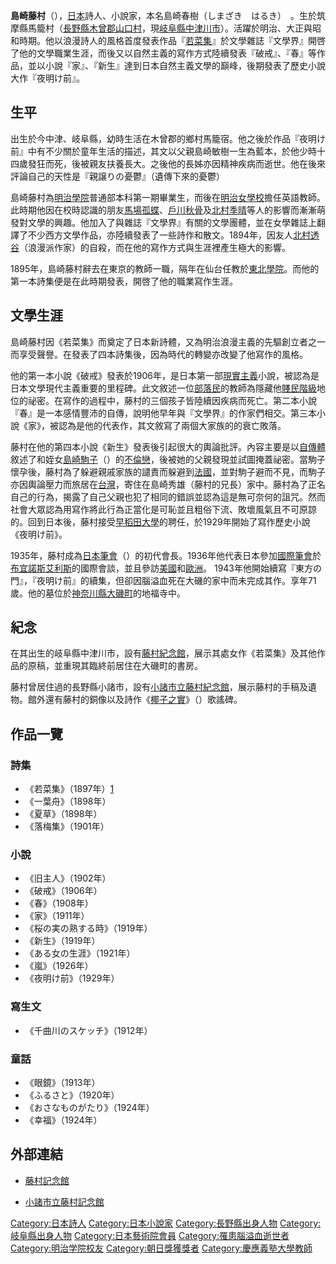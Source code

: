 {{Unreferenced|time=2014-09-03T12:43:50+00:00}}
{{japanese|image=Shimazaki_Toson2.jpg|japanese=島崎藤村|kana=しまざき とうそん|romaji=Shimazaki Tōson}}
'''島崎藤村'''（{{bd|1872年|3月25日|1943年|8月22日|catIdx=Shimazaki Toson}}），[[日本|日本]]詩人、小說家，本名島崎春樹（しまざき　はるき）　。生於筑摩縣馬籠村（[[長野縣|長野縣]][[木曾郡|木曾郡]][[山口村|山口村]]，現[[岐阜縣|岐阜縣]][[中津川市|中津川市]]）。活躍於明治、大正與昭和時期。他以浪漫詩人的風格首度發表作品『[[若菜集|若菜集]]』於文學雜誌『文學界』開啓了他的文學職業生涯，而後又以自然主義的寫作方式陸續發表『破戒』、『春』等作品，並以小說『家』、『新生』達到日本自然主義文學的巔峰，後期發表了歷史小說大作『夜明け前』。

==生平==
出生於今中津、岐阜縣，幼時生活在木曾郡的鄉村馬籠宿。他之後於作品『夜明け前』中有不少關於童年生活的描述，其文以父親島崎敏樹一生為藍本，於他少時十四歲發狂而死，後被親友扶養長大。之後他的長姊亦因精神疾病而逝世。他在後來評論自己的天性是『親譲りの憂鬱』（遺傳下來的憂鬱）

島崎藤村為[[明治學院|明治學院]]普通部本科第一期畢業生，而後在[[明治女學校|明治女學校]]擔任英語教師。此時期他因在校時認識的朋友[[馬場孤蝶|馬場孤蝶]]、[[戶川秋骨|戶川秋骨]]及[[北村季晴|北村季晴]]等人的影響而漸漸萌發對文學的興趣。他加入了與雜誌『文學界』有關的文學團體，並在女學雜誌上翻譯了不少西方文學作品，亦陸續發表了一些詩作和散文。1894年，因友人[[北村透谷|北村透谷]]（浪漫派作家）的自殺，而在他的寫作方式與生涯裡產生極大的影響。

1895年，島崎藤村辭去在東京的教師一職，隔年在仙台任教於[[東北學院|東北學院]]。而他的第一本詩集便是在此時期發表，開啓了他的職業寫作生涯。

==文學生涯==
島崎藤村因《若菜集》而奠定了日本新詩體，又為明治浪漫主義的先驅創立者之一而享受聲譽。在發表了四本詩集後，因為時代的轉變亦改變了他寫作的風格。

他的第一本小說《破戒》發表於1906年，是日本第一部[[現實主義|現實主義]]小說，被認為是日本文學現代主義重要的里程碑。此文敘述一位[[部落民|部落民]]的教師為隱藏他[[賤民|賤民階級]]地位的祕密。在寫作的過程中，藤村的三個孩子皆陸續因疾病而死亡。第二本小說『春』是一本感情豐沛的自傳，說明他早年與『文學界』的作家們相交。第三本小說《家》，被認為是他的代表作，其文敘寫了兩個大家族的的衰亡敗落。

藤村在他的第四本小說《新生》發表後引起很大的輿論批評。內容主要是以[[自傳體|自傳體]]敘述了和姪女[[島崎駒子|島崎駒子]]（{{lang|ja|島崎こま子}}）的[[不倫戀|不倫戀]]，後被她的父親發現並試圖掩蓋祕密。當駒子懷孕後，藤村為了躲避親戚家族的譴責而躲避到[[法國|法國]]，並對駒子避而不見，而駒子亦因輿論壓力而旅居在[[台灣|台灣]]，寄住在島崎秀雄（藤村的兄長）家中。藤村為了正名自己的行為，揭露了自己父親也犯了相同的錯誤並認為這是無可奈何的詛咒。然而社會大眾認為用寫作將此行為正當化是可恥並且粗俗下流、敗壞風氣且不可原諒的。回到日本後，藤村接受[[早稻田大學|早稻田大學]]的聘任，於1929年開始了寫作歷史小說《夜明け前》。

1935年，藤村成為[[日本筆會|日本筆會]]（{{lang|ja|日本ペンクラブ}}）的初代會長。1936年他代表日本參加[[國際筆會|國際筆會]]於[[布宜諾斯艾利斯|布宜諾斯艾利斯]]的國際會談，並且參訪[[美國|美國]]和[[歐洲|歐洲]]。
1943年他開始續寫『東方の門』，『夜明け前』的續集，但卻因腦溢血死在大磯的家中而未完成其作。享年71歲。他的墓位於[[神奈川縣|神奈川縣]][[大磯町|大磯町]]的地福寺中。

==紀念==
在其出生的岐阜縣中津川市，設有[[藤村紀念館|藤村紀念館]]，展示其處女作《若菜集》及其他作品的原稿，並重現其臨終前居住在大磯町的書房。

藤村曾居住過的長野縣小諸市，設有[[小諸市立藤村紀念館|小諸市立藤村紀念館]]，展示藤村的手稿及遺物。館外還有藤村的銅像以及詩作《[[椰子之實|椰子之實]]》（{{lang|ja|椰子の実}}）歌謠碑。

== 作品一覽 ==
=== 詩集 ===
*《若菜集》（1897年）[http://ja.wikipedia.org/wiki/若菜集] {{Wayback|url=http://ja.wikipedia.org/wiki/%E8%8B%A5%E8%8F%9C%E9%9B%86 |date=20200524164121 }}
*《一葉舟》（1898年）
*《夏草》（1898年）
*《落梅集》（1901年）

=== 小說 ===
*《旧主人》（1902年）
*《破戒》（1906年）
*《春》（1908年）
*《家》（1911年）
*《桜の実の熟する時》（1919年）
*《新生》（1919年）
*《ある女の生涯》（1921年）
*《嵐》（1926年）
*《夜明け前》（1929年）

=== 寫生文 ===
*《千曲川のスケッチ》（1912年）

=== 童話 ===
*《眼鏡》（1913年）
*《ふるさと》（1920年）
*《おさなものがたり》（1924年）
*《幸福》（1924年）

== 外部連結 ==
{{Commonscat|Tōson Shimazaki}}
{{Wikisource|作者:島崎藤村|島崎藤村}}
{{Wikiquote|ja:島崎藤村|島崎藤村{{ja icon}}}}
* {{ja}}[http://toson.jp/ 藤村記念館] {{Wayback|url=http://toson.jp/ |date=20210127065036 }}
* {{ja}}[https://web.archive.org/web/20160304101441/http://www.city.komoro.lg.jp/institution/2014022504864/ 小諸市立藤村記念館]

{{Authority control}}
{{DEFAULTSORT:Shimazaki Toson}}
[[Category:日本詩人|Category:日本詩人]]
[[Category:日本小說家|Category:日本小說家]]
[[Category:長野縣出身人物|Category:長野縣出身人物]]
[[Category:岐阜縣出身人物|Category:岐阜縣出身人物]]
[[Category:日本藝術院會員|Category:日本藝術院會員]]
[[Category:罹患腦溢血逝世者|Category:罹患腦溢血逝世者]]
[[Category:明治学院校友|Category:明治学院校友]]
[[Category:朝日獎獲獎者|Category:朝日獎獲獎者]]
[[Category:慶應義塾大學教師|Category:慶應義塾大學教師]]